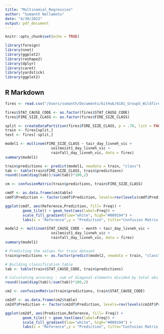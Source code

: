```yaml
---
title: "Multinomial_Regression"
author: "Sumanth Nallamotu"
date: "4/30/2022"
output: pdf_document
---
```


```r
knitr::opts_chunk$set(echo = TRUE)

library(foreign)
library(nnet)
library(ggplot2)
library(reshape2)
library(dplyr)
library(caret)
library(yardstick)
library(ggplot2)
```

## R Markdown


```r
fires <- read.csv("/Users/sumanth/Documents/GitHub/6101_Group5_Wildfires/final_wildfire.csv")

fires$STAT_CAUSE_CODE <- as.factor(fires$STAT_CAUSE_CODE)
fires$FIRE_SIZE_CLASS <- as.factor(fires$FIRE_SIZE_CLASS)

split <- createDataPartition(fires$FIRE_SIZE_CLASS, p = .70, list = FALSE)
train <- fires[split,]
test <- fires[-split,]
```

```r
model1 <- multinom(FIRE_SIZE_CLASS ~ tair_day_livneh_vic + 
                     soilmoist1_day_livneh_vic + 
                     rainfall_day_livneh_vic, data = fires)
summary(model1)
```


```r
train$predictions <- predict(model1, newdata = train, "class")
tab <- table(train$FIRE_SIZE_CLASS, train$predictions)
round((sum(diag(tab))/sum(tab))*100,2)

cm <- confusionMatrix(train$predictions, train$FIRE_SIZE_CLASS)

cmdf <- as.data.frame(cm$table)
cmdf$Prediction <- factor(cmdf$Prediction, levels=rev(levels(cmdf$Prediction)))

ggplot(cmdf, aes(Reference,Prediction, fill= Freq)) +
        geom_tile() + geom_text(aes(label=Freq)) +
        scale_fill_gradient(low="white", high="#009194") +
        labs(x = "Reference",y = "Prediction", title="Confusion Matrix for Predicted Fire Size")
```
```r
model2 <- multinom(STAT_CAUSE_CODE ~ month + tair_day_livneh_vic + 
                     soilmoist1_day_livneh_vic + 
                     rainfall_day_livneh_vic, data = fires)
summary(model1)

```

```r
# Predicting the values for train dataset
train$predictions <- as.factor(predict(model2, newdata = train, "class"))

# Building classification table
tab <- table(train$STAT_CAUSE_CODE, train$predictions)

# Calculating accuracy - sum of diagonal elements divided by total obs
round((sum(diag(tab))/sum(tab))*100,2)

cm2 <- confusionMatrix(train$predictions, train$STAT_CAUSE_CODE)

cm2df <- as.data.frame(cm2$table)
cm2df$Prediction <- factor(cm2df$Prediction, levels=rev(levels(cm2df$Prediction)))

ggplot(cm2df, aes(Prediction,Reference, fill= Freq)) +
        geom_tile() + geom_text(aes(label=Freq)) +
        scale_fill_gradient(low="white", high="#009194") +
        labs(x = "Reference",y = "Prediction", title="Confusion Matrix for Predicted Causes")
```
